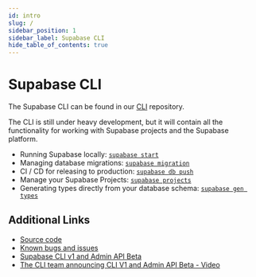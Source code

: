 ```yaml
---
id: intro
slug: /
sidebar_position: 1
sidebar_label: Supabase CLI
hide_table_of_contents: true
---
```


# Supabase CLI

The Supabase CLI can be found in our [CLI](https://github.com/supabase/cli) repository.

The CLI is still under heavy development, but it will contain all the functionality for working with Supabase projects and the Supabase platform.

- Running Supabase locally: [`supabase start`](https://supabase.com/docs/reference/cli/usage#supabase-start)
- Managing database migrations: [`supabase migration`](https://supabase.com/docs/reference/cli/usage#supabase-migration)
- CI / CD for releasing to production: [`supabase db push`](https://supabase.com/docs/reference/cli/usage#supabase-db-push)
- Manage your Supabase Projects: [`supabase projects`](https://supabase.com/docs/reference/cli/usage#supabase-projects)
- Generating types directly from your database schema: [`supabase gen types`](https://supabase.com/docs/reference/cli/usage#supabase-gen)

## Additional Links

- [Source code](https://github.com/supabase/cli)
- [Known bugs and issues](https://github.com/supabase/cli/issues)
- [Supabase CLI v1 and Admin API Beta](https://supabase.com/blog/supabase-cli-v1-and-admin-api-beta)
- [The CLI team announcing CLI V1 and Admin API Beta - Video](https://www.youtube.com/watch?v=OpPOaJI_Z28)
